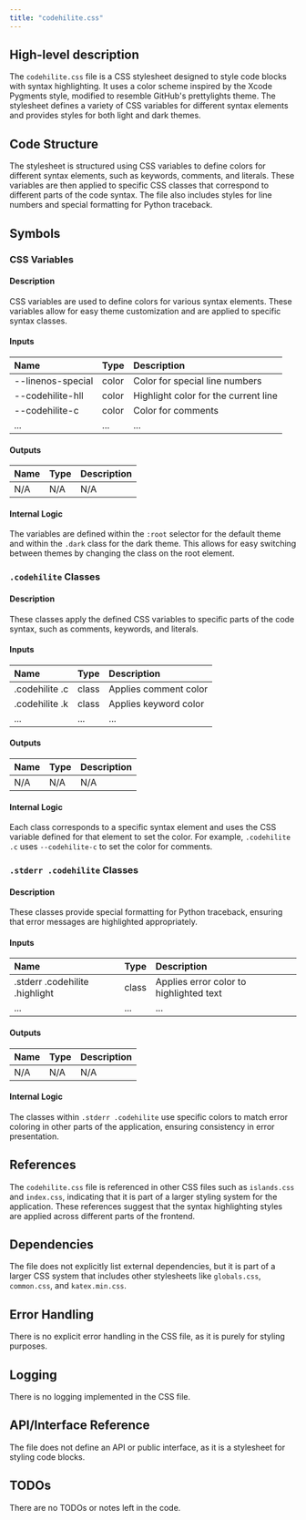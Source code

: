 ```yaml
---
title: "codehilite.css"
---
```


## High-level description

The `codehilite.css` file is a CSS stylesheet designed to style code blocks with syntax highlighting. It uses a color scheme inspired by the Xcode Pygments style, modified to resemble GitHub's prettylights theme. The stylesheet defines a variety of CSS variables for different syntax elements and provides styles for both light and dark themes.

## Code Structure

The stylesheet is structured using CSS variables to define colors for different syntax elements, such as keywords, comments, and literals. These variables are then applied to specific CSS classes that correspond to different parts of the code syntax. The file also includes styles for line numbers and special formatting for Python traceback.

## Symbols

### CSS Variables
#### Description
CSS variables are used to define colors for various syntax elements. These variables allow for easy theme customization and are applied to specific syntax classes.

#### Inputs
| Name | Type | Description |
|:-----|:-----|:------------|
| --linenos-special | color | Color for special line numbers |
| --codehilite-hll | color | Highlight color for the current line |
| --codehilite-c | color | Color for comments |
| ... | ... | ... |

#### Outputs
| Name | Type | Description |
|:-----|:-----|:------------|
| N/A | N/A | N/A |

#### Internal Logic
The variables are defined within the `:root` selector for the default theme and within the `.dark` class for the dark theme. This allows for easy switching between themes by changing the class on the root element.

### `.codehilite` Classes
#### Description
These classes apply the defined CSS variables to specific parts of the code syntax, such as comments, keywords, and literals.

#### Inputs
| Name | Type | Description |
|:-----|:-----|:------------|
| .codehilite .c | class | Applies comment color |
| .codehilite .k | class | Applies keyword color |
| ... | ... | ... |

#### Outputs
| Name | Type | Description |
|:-----|:-----|:------------|
| N/A | N/A | N/A |

#### Internal Logic
Each class corresponds to a specific syntax element and uses the CSS variable defined for that element to set the color. For example, `.codehilite .c` uses `--codehilite-c` to set the color for comments.

### `.stderr .codehilite` Classes
#### Description
These classes provide special formatting for Python traceback, ensuring that error messages are highlighted appropriately.

#### Inputs
| Name | Type | Description |
|:-----|:-----|:------------|
| .stderr .codehilite .highlight | class | Applies error color to highlighted text |
| ... | ... | ... |

#### Outputs
| Name | Type | Description |
|:-----|:-----|:------------|
| N/A | N/A | N/A |

#### Internal Logic
The classes within `.stderr .codehilite` use specific colors to match error coloring in other parts of the application, ensuring consistency in error presentation.

## References

The `codehilite.css` file is referenced in other CSS files such as `islands.css` and `index.css`, indicating that it is part of a larger styling system for the application. These references suggest that the syntax highlighting styles are applied across different parts of the frontend.

## Dependencies

The file does not explicitly list external dependencies, but it is part of a larger CSS system that includes other stylesheets like `globals.css`, `common.css`, and `katex.min.css`.

## Error Handling

There is no explicit error handling in the CSS file, as it is purely for styling purposes.

## Logging

There is no logging implemented in the CSS file.

## API/Interface Reference

The file does not define an API or public interface, as it is a stylesheet for styling code blocks.

## TODOs

There are no TODOs or notes left in the code.